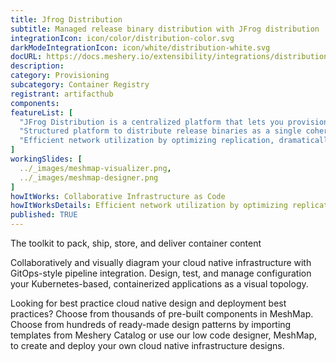 ```yaml
---
title: Jfrog Distribution
subtitle: Managed release binary distribution with JFrog distribution
integrationIcon: icon/color/distribution-color.svg
darkModeIntegrationIcon: icon/white/distribution-white.svg
docURL: https://docs.meshery.io/extensibility/integrations/distribution
description: 
category: Provisioning
subcategory: Container Registry
registrant: artifacthub
components: 
featureList: [
  "JFrog Distribution is a centralized platform that lets you provision software release distribution",
  "Structured platform to distribute release binaries as a single coherent release bundle.",
  "Efficient network utilization by optimizing replication, dramatically reducing network load and release bundle synchronization time from source Artifactory to target instance or Edge node."
]
workingSlides: [
  ../_images/meshmap-visualizer.png,
  ../_images/meshmap-designer.png
]
howItWorks: Collaborative Infrastructure as Code
howItWorksDetails: Efficient network utilization by optimizing replication, dramatically reducing network load and release bundle synchronization time from source Artifactory to target instance or Edge node.
published: TRUE
---
```

<p>
The toolkit to pack, ship, store, and deliver container content
</p>
<p>
    Collaboratively and visually diagram your cloud native infrastructure with GitOps-style pipeline integration. Design, test, and manage configuration your Kubernetes-based, containerized applications as a visual topology.
</p>
<p>
    Looking for best practice cloud native design and deployment best practices? Choose from thousands of pre-built components in MeshMap. Choose from hundreds of ready-made design patterns by importing templates from Meshery Catalog or use our low code designer, MeshMap, to create and deploy your own cloud native infrastructure designs.
</p>
